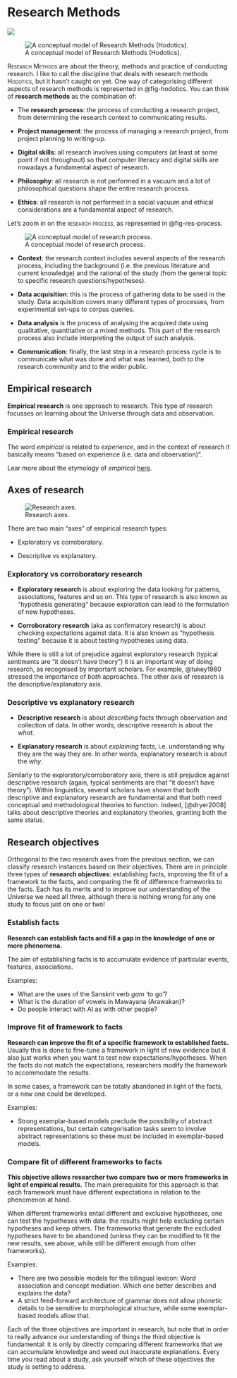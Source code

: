 # Research Methods {#sec-res-meth}

![](https://img.shields.io/badge/Area-Research_methods-blue)

![A conceptual model of Research Methods (Hodotics).](img/res-methods-2.png){#fig-hodotics fig-align="center"}

[Research Methods]{.smallcaps} are about the theory, methods and practice of conducting research. I like to call the discipline that deals with research methods [Hodotics]{.smallcaps}, but it hasn't caught on yet. One way of categorising different aspects of research methods is represented in @fig-hodotics. You can think of **research methods** as the combination of:

-   The **research process**: the process of conducting a research project, from determining the research context to communicating results.

-   **Project management**: the process of managing a research project, from project planning to writing-up.

-   **Digital skills**: all research involves using computers (at least at some point if not throughout) so that computer literacy and digital skills are nowadays a fundamental aspect of research.

-   **Philosophy**: all research is not performed in a vacuum and a lot of philosophical questions shape the entire research process.

-   **Ethics**: all research is not performed in a social vacuum and ethical considerations are a fundamental aspect of research.

Let's zoom in on the [research process]{.smallcaps}, as represented in @fig-res-process.

![A conceptual model of research process.](img/res-process.png){#fig-res-process fig-align="center"}

-   **Context**: the research context includes several aspects of the research process, including the background (i.e. the previous literature and current knowledge) and the rational of the study (from the general topic to specific research questions/hypotheses).

-   **Data acquisition**: this is the process of gathering data to be used in the study. Data acquisition covers many different types of processes, from experimental set-ups to corpus queries.

-   **Data analysis** is the process of analysing the acquired data using qualitative, quantitative or a mixed methods. This part of the research process also include interpreting the output of such analysis.

-   **Communication**: finally, the last step in a research process cycle is to communicate what was done and what was learned, both to the research community and to the wider public.

## Empirical research

**Empirical research** is one approach to research. This type of research focusses on learning about the Universe through data and observation.

::: callout-note
### Empirical research

The word *empirical* is related to *experience*, and in the context of research it basically means "based on experience (i.e. data and observation)".

Lear more about the etymology of *empirical* [here](https://en.wiktionary.org/wiki/empirical#Etymology).
:::

## Axes of research

![Research axes.](img/axes-research.png){#fig-res-axes}

There are two main "axes" of empirical research types:

-   Exploratory vs corroboratory.

-   Descriptive vs explanatory.

::: callout-note
### Exploratory vs corroboratory research

-   **Exploratory research** is about exploring the data looking for patterns, associations, features and so on. This type of research is also known as "hypothesis generating" because exploration can lead to the formulation of new hypotheses.

-   **Corroboratory research** (aka as confirmatory research) is about checking expectations against data. It is also known as "hypothesis testing" because it is about testing hypotheses using data.
:::

While there is still a lot of prejudice against exploratory research (typical sentiments are "it doesn't have theory") it is an important way of doing research, as recognised by important scholars. For example, @tukey1980 stressed the importance of *both* approaches. The other axis of research is the descriptive/explanatory axis.

::: callout-note
### Descriptive vs explanatory research

-   **Descriptive research** is about *describing* facts through observation and collection of data. In other words, descriptive research is about the *what*.

-   **Explanatory research** is about *explaining* facts, i.e. understanding why they are the way they are. In other words, explanatory research is about the *why*.
:::

Similarly to the exploratory/corroboratory axis, there is still prejudice against descriptive research (again, typical sentiments are that "it doesn't have theory"). Within linguistics, several scholars have shown that both descriptive and explanatory research are fundamental and that both need conceptual and methodological theories to function. Indeed, [@dryer2008] talks about descriptive theories and explanatory theories, granting both the same status.

## Research objectives

Orthogonal to the two research axes from the previous section, we can classify research instances based on their objectives. There are in principle three types of **research objectives**: establishing facts, improving the fit of a framework to the facts, and comparing the fit of difference frameworks to the facts. Each has its merits and to improve our understanding of the Universe we need all three, although there is nothing wrong for any one study to focus just on one or two!

::: callout-tip
### Establish facts

**Research can establish facts and fill a gap in the knowledge of one or more phenomena.**

The aim of establishing facts is to accumulate evidence of particular events, features, associations.

Examples:

-   What are the uses of the Sanskrit verb *gam* 'to go'?
-   What is the duration of vowels in Mawayana (Arawakan)?
-   Do people interact with AI as with other people?
:::

::: callout-note
### Improve fit of framework to facts

**Research can improve the fit of a specific framework to established facts.** Usually this is done to fine-tune a framework in light of new evidence but it also just works when you want to test new expectations/hypotheses. When the facts do not match the expectations, researchers modify the framework to accommodate the results.

In some cases, a framework can be totally abandoned in light of the facts, or a new one could be developed.

Examples:

-   Strong exemplar-based models preclude the possibility of abstract representations, but certain categorisation tasks seem to involve abstract representations so these must be included in exemplar-based models.
:::

::: callout-important
### Compare fit of different frameworks to facts

**This objective allows researcher two compare two or more frameworks in light of empirical results.** The main prerequisite for this approach is that each framework must have different expectations in relation to the phenomenon at hand.

When different frameworks entail different and exclusive hypotheses, one can test the hypotheses with data: the results might help excluding certain hypotheses and keep others. The frameworks that generate the excluded hypotheses have to be abandoned (unless they can be modified to fit the new results, see above, while still be different enough from other frameworks).

Examples:

-   There are two possible models for the bilingual lexicon: Word association and concept mediation. Which one better describes and explains the data?
-   A strict feed-forward architecture of grammar does not allow phonetic details to be sensitive to morphological structure, while some exemplar-based models allow that.
:::

Each of the three objectives are important in research, but note that in order to really advance our understanding of things the third objective is fundamental: it is only by directly comparing different frameworks that we can accumulate knowledge and weed out inaccurate explanations. Every time you read about a study, ask yourself which of these objectives the study is setting to address.
